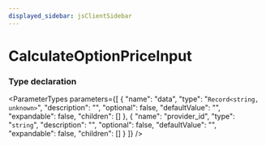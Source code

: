 ```yaml
---
displayed_sidebar: jsClientSidebar
---
```



# CalculateOptionPriceInput

### Type declaration

<ParameterTypes parameters={[
  {
    "name": "data",
    "type": "`Record<string, unknown>`",
    "description": "",
    "optional": false,
    "defaultValue": "",
    "expandable": false,
    "children": []
  },
  {
    "name": "provider_id",
    "type": "`string`",
    "description": "",
    "optional": false,
    "defaultValue": "",
    "expandable": false,
    "children": []
  }
]} />
